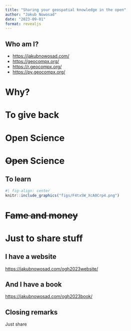 ```yaml
---
title: "Sharing your geospatial knowledge in the open"
author: "Jakub Nowosad"
date: "2023-09-01"
format: revealjs
---
```


## Who am I?

- <https://jakubnowosad.com/>
- <https://geocompx.org/>
- <https://r.geocompx.org/>
- <https://py.geocompx.org/>

# Why?

# To give back

# Open Science

# ~~Open~~ Science

## To learn

```r
#| fig-align: center
knitr::include_graphics("figs/F4txSW_XcA0Crp4.png")
```

# ~~Fame and money~~

# Just to share stuff

## I have a website

<https://jakubnowosad.com/ogh2023website/>

## And I have a book

<https://jakubnowosad.com/ogh2023book/>

## Closing remarks

Just share
